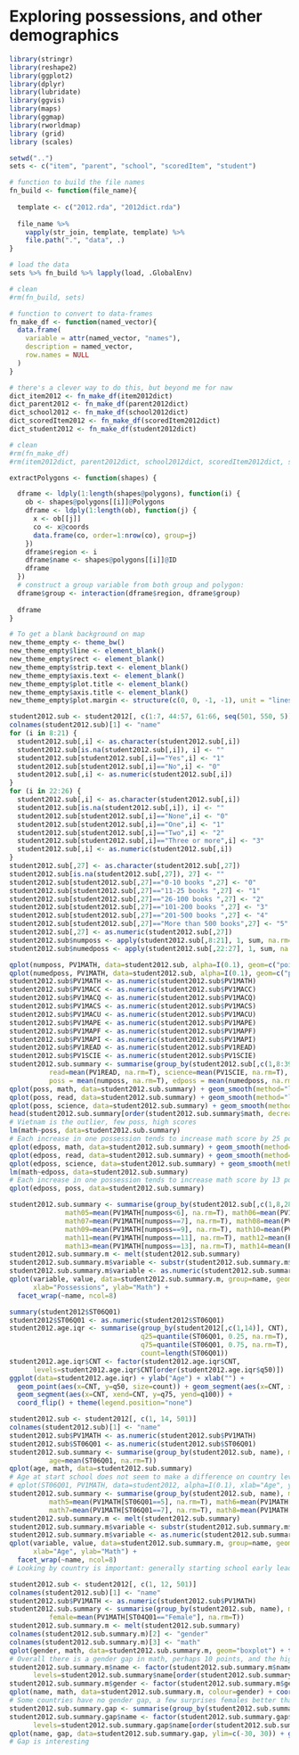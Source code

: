 Exploring possessions, and other demographics
========================================================

```r
library(stringr)
library(reshape2)
library(ggplot2)
library(dplyr)
library(lubridate)
library(ggvis)
library(maps)
library(ggmap)
library(rworldmap)
library (grid)    
library (scales)	
```

```r
setwd("..")
sets <- c("item", "parent", "school", "scoredItem", "student")

# function to build the file names
fn_build <- function(file_name){
 
  template <- c("2012.rda", "2012dict.rda")
 
  file_name %>% 
    vapply(str_join, template, template) %>% 
    file.path(".", "data", .)
}

# load the data
sets %>% fn_build %>% lapply(load, .GlobalEnv)

# clean
#rm(fn_build, sets)
```

```r
# function to convert to data-frames
fn_make_df <- function(named_vector){
  data.frame(
    variable = attr(named_vector, "names"),
    description = named_vector,
    row.names = NULL
  )
}

# there's a clever way to do this, but beyond me for naw
dict_item2012 <- fn_make_df(item2012dict) 
dict_parent2012 <- fn_make_df(parent2012dict) 
dict_school2012 <- fn_make_df(school2012dict) 
dict_scoredItem2012 <- fn_make_df(scoredItem2012dict) 
dict_student2012 <- fn_make_df(student2012dict) 

# clean
#rm(fn_make_df)
#rm(item2012dict, parent2012dict, school2012dict, scoredItem2012dict, student2012dict)
```

```r
extractPolygons <- function(shapes) {

  dframe <- ldply(1:length(shapes@polygons), function(i) {
    ob <- shapes@polygons[[i]]@Polygons
    dframe <- ldply(1:length(ob), function(j) {
      x <- ob[[j]]
      co <- x@coords
      data.frame(co, order=1:nrow(co), group=j)
    })
    dframe$region <- i
    dframe$name <- shapes@polygons[[i]]@ID
    dframe
  })
  # construct a group variable from both group and polygon:
  dframe$group <- interaction(dframe$region, dframe$group)
  
  dframe
}

# To get a blank background on map
new_theme_empty <- theme_bw()
new_theme_empty$line <- element_blank()
new_theme_empty$rect <- element_blank()
new_theme_empty$strip.text <- element_blank()
new_theme_empty$axis.text <- element_blank()
new_theme_empty$plot.title <- element_blank()
new_theme_empty$axis.title <- element_blank()
new_theme_empty$plot.margin <- structure(c(0, 0, -1, -1), unit = "lines", valid.unit = 3L, class = "unit")
```

```r
student2012.sub <- student2012[, c(1:7, 44:57, 61:66, seq(501, 550, 5))]
colnames(student2012.sub)[1] <- "name"
for (i in 8:21) {
  student2012.sub[,i] <- as.character(student2012.sub[,i])
  student2012.sub[is.na(student2012.sub[,i]), i] <- ""
  student2012.sub[student2012.sub[,i]=="Yes",i] <- "1"
  student2012.sub[student2012.sub[,i]=="No",i] <- "0"
  student2012.sub[,i] <- as.numeric(student2012.sub[,i])
}
for (i in 22:26) {
  student2012.sub[,i] <- as.character(student2012.sub[,i])
  student2012.sub[is.na(student2012.sub[,i]), i] <- ""
  student2012.sub[student2012.sub[,i]=="None",i] <- "0"
  student2012.sub[student2012.sub[,i]=="One",i] <- "1"
  student2012.sub[student2012.sub[,i]=="Two",i] <- "2"
  student2012.sub[student2012.sub[,i]=="Three or more",i] <- "3"
  student2012.sub[,i] <- as.numeric(student2012.sub[,i])
}
student2012.sub[,27] <- as.character(student2012.sub[,27])
student2012.sub[is.na(student2012.sub[,27]), 27] <- ""
student2012.sub[student2012.sub[,27]=="0-10 books ",27] <- "0"
student2012.sub[student2012.sub[,27]=="11-25 books ",27] <- "1"
student2012.sub[student2012.sub[,27]=="26-100 books ",27] <- "2"
student2012.sub[student2012.sub[,27]=="101-200 books ",27] <- "3"
student2012.sub[student2012.sub[,27]=="201-500 books ",27] <- "4"
student2012.sub[student2012.sub[,27]=="More than 500 books",27] <- "5"
student2012.sub[,27] <- as.numeric(student2012.sub[,27])
student2012.sub$numposs <- apply(student2012.sub[,8:21], 1, sum, na.rm=T)
student2012.sub$numedposs <- apply(student2012.sub[,22:27], 1, sum, na.rm=T)
```

```r
qplot(numposs, PV1MATH, data=student2012.sub, alpha=I(0.1), geom=c("point", "smooth"))
qplot(numedposs, PV1MATH, data=student2012.sub, alpha=I(0.1), geom=c("point", "smooth"))
student2012.sub$PV1MATH <- as.numeric(student2012.sub$PV1MATH)
student2012.sub$PV1MACC <- as.numeric(student2012.sub$PV1MACC)
student2012.sub$PV1MACQ <- as.numeric(student2012.sub$PV1MACQ)
student2012.sub$PV1MACS <- as.numeric(student2012.sub$PV1MACS)
student2012.sub$PV1MACU <- as.numeric(student2012.sub$PV1MACU)
student2012.sub$PV1MAPE <- as.numeric(student2012.sub$PV1MAPE)
student2012.sub$PV1MAPF <- as.numeric(student2012.sub$PV1MAPF)
student2012.sub$PV1MAPI <- as.numeric(student2012.sub$PV1MAPI)
student2012.sub$PV1READ <- as.numeric(student2012.sub$PV1READ)
student2012.sub$PV1SCIE <- as.numeric(student2012.sub$PV1SCIE)
student2012.sub.summary <- summarise(group_by(student2012.sub[,c(1,8:39)], name), math=mean(PV1MATH, na.rm=T), 
          read=mean(PV1READ, na.rm=T), science=mean(PV1SCIE, na.rm=T),
          poss = mean(numposs, na.rm=T), edposs = mean(numedposs, na.rm=T))
qplot(poss, math, data=student2012.sub.summary) + geom_smooth(method="lm", se=F)
qplot(poss, read, data=student2012.sub.summary) + geom_smooth(method="lm", se=F)
qplot(poss, science, data=student2012.sub.summary) + geom_smooth(method="lm", se=F)
head(student2012.sub.summary[order(student2012.sub.summary$math, decreasing=T),], 20) 
# Vietnam is the outlier, few poss, high scores
lm(math~poss, data=student2012.sub.summary)
# Each increase in one possession tends to increase math score by 25 points (poss=7, 12)
qplot(edposs, math, data=student2012.sub.summary) + geom_smooth(method="lm", se=F)
qplot(edposs, read, data=student2012.sub.summary) + geom_smooth(method="lm", se=F)
qplot(edposs, science, data=student2012.sub.summary) + geom_smooth(method="lm", se=F)
lm(math~edposs, data=student2012.sub.summary)
# Each increase in one possession tends to increase math score by 13 points (edposs=5, 14)
qplot(edposs, poss, data=student2012.sub.summary)
```


```r
student2012.sub.summary <- summarise(group_by(student2012.sub[,c(1,8,28,38)], name), 
              math05=mean(PV1MATH[numposs<6], na.rm=T), math06=mean(PV1MATH[numposs==6], na.rm=T), 
              math07=mean(PV1MATH[numposs==7], na.rm=T), math08=mean(PV1MATH[numposs==8], na.rm=T),
              math09=mean(PV1MATH[numposs==9], na.rm=T), math10=mean(PV1MATH[numposs==10], na.rm=T),
              math11=mean(PV1MATH[numposs==11], na.rm=T), math12=mean(PV1MATH[numposs==12], na.rm=T),
              math13=mean(PV1MATH[numposs==13], na.rm=T), math14=mean(PV1MATH[numposs==14], na.rm=T))
student2012.sub.summary.m <- melt(student2012.sub.summary)
student2012.sub.summary.m$variable <- substr(student2012.sub.summary.m$variable, 5, 6) 
student2012.sub.summary.m$variable <- as.numeric(student2012.sub.summary.m$variable)
qplot(variable, value, data=student2012.sub.summary.m, group=name, geom=c("point","smooth"), se=F, 
      xlab="Possessions", ylab="Math") + 
  facet_wrap(~name, ncol=8)
```

```r
summary(student2012$ST06Q01)
student2012$ST06Q01 <- as.numeric(student2012$ST06Q01)
student2012.age.iqr <- summarise(group_by(student2012[,c(1,14)], CNT), q0=min(ST06Q01, na.rm=T),
                                 q25=quantile(ST06Q01, 0.25, na.rm=T), q50=median(ST06Q01, na.rm=T), 
                                 q75=quantile(ST06Q01, 0.75, na.rm=T), q100=max(ST06Q01, na.rm=T), 
                                 count=length(ST06Q01))
student2012.age.iqr$CNT <- factor(student2012.age.iqr$CNT, 
      levels=student2012.age.iqr$CNT[order(student2012.age.iqr$q50)])
ggplot(data=student2012.age.iqr) + ylab("Age") + xlab("") + 
  geom_point(aes(x=CNT, y=q50, size=count)) + geom_segment(aes(x=CNT, xend=CNT, y=q0, yend=q25)) +
  geom_segment(aes(x=CNT, xend=CNT, y=q75, yend=q100)) +
  coord_flip() + theme(legend.position="none")
```

```r
student2012.sub <- student2012[, c(1, 14, 501)]
colnames(student2012.sub)[1] <- "name"
student2012.sub$PV1MATH <- as.numeric(student2012.sub$PV1MATH)
student2012.sub$ST06Q01 <- as.numeric(student2012.sub$ST06Q01)
student2012.sub.summary <- summarise(group_by(student2012.sub, name), math=mean(PV1MATH, na.rm=T), 
          age=mean(ST06Q01, na.rm=T))
qplot(age, math, data=student2012.sub.summary)
# Age at start school does not seem to make a difference on country level
# qplot(ST06Q01, PV1MATH, data=student2012, alpha=I(0.1), xlab="Age", ylab="Math")
student2012.sub.summary <- summarise(group_by(student2012.sub, name), math4=mean(PV1MATH[ST06Q01==4], na.rm=T), 
          math5=mean(PV1MATH[ST06Q01==5], na.rm=T), math6=mean(PV1MATH[ST06Q01==6], na.rm=T), 
          math7=mean(PV1MATH[ST06Q01==7], na.rm=T), math8=mean(PV1MATH[ST06Q01>7], na.rm=T))
student2012.sub.summary.m <- melt(student2012.sub.summary)
student2012.sub.summary.m$variable <- substr(student2012.sub.summary.m$variable, 5, 5)
student2012.sub.summary.m$variable <- as.numeric(student2012.sub.summary.m$variable)
qplot(variable, value, data=student2012.sub.summary.m, group=name, geom=c("point","smooth"), se=F, 
      xlab="Age", ylab="Math") + 
  facet_wrap(~name, ncol=8)
# Looking by country is important: generally starting school early leads to better scores
```

```r
student2012.sub <- student2012[, c(1, 12, 501)]
colnames(student2012.sub)[1] <- "name"
student2012.sub$PV1MATH <- as.numeric(student2012.sub$PV1MATH)
student2012.sub.summary <- summarise(group_by(student2012.sub, name), male=mean(PV1MATH[ST04Q01=="Male"], na.rm=T), 
          female=mean(PV1MATH[ST04Q01=="Female"], na.rm=T))
student2012.sub.summary.m <- melt(student2012.sub.summary)
colnames(student2012.sub.summary.m)[2] <- "gender"
colnames(student2012.sub.summary.m)[3] <- "math"
qplot(gender, math, data=student2012.sub.summary.m, geom="boxplot") + theme(aspect.ratio=1)
# Overall there is a gender gap in math, perhaps 10 points, and the high scores are almost exclusively males
student2012.sub.summary.m$name <- factor(student2012.sub.summary.m$name, 
      levels=student2012.sub.summary$name[order(student2012.sub.summary$male)])
student2012.sub.summary.m$gender <- factor(student2012.sub.summary.m$gender, levels=c("female", "male"))
qplot(name, math, data=student2012.sub.summary.m, colour=gender) + coord_flip()
# Some countries have no gender gap, a few surprises females better than males
student2012.sub.summary.gap <- summarise(group_by(student2012.sub.summary, name), gap=male-female)
student2012.sub.summary.gap$name <- factor(student2012.sub.summary.gap$name, 
      levels=student2012.sub.summary.gap$name[order(student2012.sub.summary.gap$gap)])
qplot(name, gap, data=student2012.sub.summary.gap, ylim=c(-30, 30)) + geom_hline(yintercept=0, colour="grey80") + coord_flip()
# Gap is interesting
```
